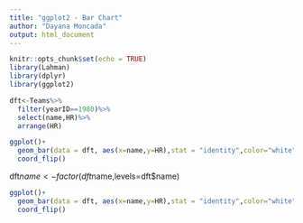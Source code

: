 ```yaml
---
title: "ggplot2 - Bar Chart"
author: "Dayana Moncada"
output: html_document
---
```


```r
knitr::opts_chunk$set(echo = TRUE)
library(Lahman)
library(dplyr)
library(ggplot2)
```

```r
dft<-Teams%>%
  filter(yearID==1980)%>%
  select(name,HR)%>%
  arrange(HR)
```

```r
ggplot()+
  geom_bar(data = dft, aes(x=name,y=HR),stat = "identity",color="white", fill="purple")+
  coord_flip() 
```

dft$name <- factor(dft$name,levels=dft$name)

```r
ggplot()+
  geom_bar(data = dft, aes(x=name,y=HR),stat = "identity",color="white", fill="purple")+
  coord_flip() 
```

